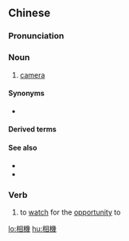 {{also|相机}}
==Chinese==
{{zh-forms|s=相机}}
{{zh-wp}}

===Pronunciation===
{{zh-pron
|m=xiàngjī
|c=soeng3 gei1,soeng3-2 gei1
|cat=n,v
}}

===Noun===
{{zh-noun}}

# [[camera]]  {{zh-mw|m:個|m:架|m:部|m:臺|m:隻}}

====Synonyms====
* {{zh-l|照相機}}

====Derived terms====
{{zh-der|數碼相機|傻瓜相機}}

====See also====
* {{zh-l|拍照}}
* {{zh-l|照相}}

===Verb===
{{zh-verb}}

# {{lb|zh|formal}} to [[watch]] for the [[opportunity]] to

{{zh-cat|Photography}}

[[lo:相機]]
[[hu:相機]]